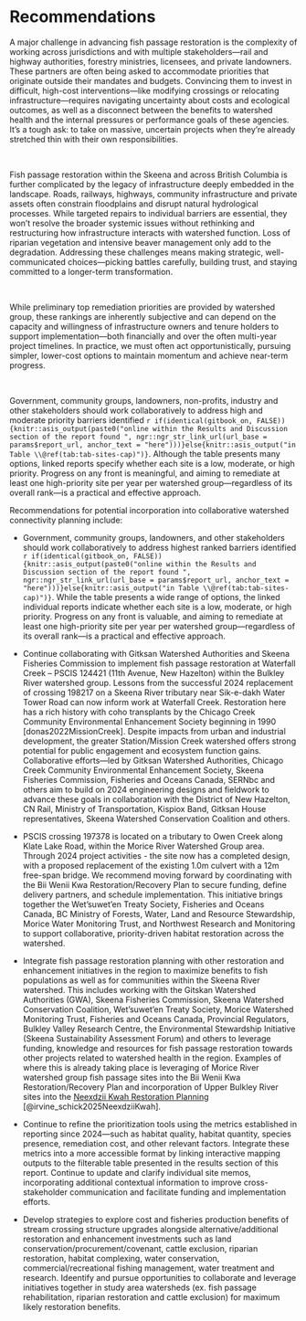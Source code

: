 # Recommendations

A major challenge in advancing fish passage restoration is the complexity of working across jurisdictions and with multiple stakeholders—rail and highway authorities, forestry ministries, licensees, and private landowners. These partners are often being asked to accommodate priorities that originate outside their mandates and budgets. Convincing them to invest in difficult, high-cost interventions—like modifying crossings or relocating infrastructure—requires navigating uncertainty about costs and ecological outcomes, as well as a disconnect between the benefits to watershed health and the internal pressures or performance goals of these agencies. It’s a tough ask: to take on massive, uncertain projects when they’re already stretched thin with their own responsibilities.

<br>

Fish passage restoration within the Skeena and across British Columbia is further complicated by the legacy of infrastructure deeply embedded in the landscape. Roads, railways, highways, community infrastructure and private assets often constrain floodplains and disrupt natural hydrological processes. While targeted repairs to individual barriers are essential, they won’t resolve the broader systemic issues without rethinking and restructuring how infrastructure interacts with watershed function. Loss of riparian vegetation and intensive beaver management only add to the degradation. Addressing these challenges means making strategic, well-communicated choices—picking battles carefully, building trust, and staying committed to a longer-term transformation.

<br>

While preliminary top remediation priorities are provided by watershed group, these rankings are inherently subjective and can depend on the capacity and willingness of infrastructure owners and tenure holders to support implementation—both financially and over the often multi-year project timelines. In practice, we must often act opportunistically, pursuing simpler, lower-cost options to maintain momentum and achieve near-term progress.

<br>

Government, community groups, landowners, non-profits, industry and other stakeholders should work collaboratively to address high and moderate priority barriers identified `r if(identical(gitbook_on, FALSE)){knitr::asis_output(paste0("online within the Results and Discussion section of the report found ", ngr::ngr_str_link_url(url_base = params$report_url, anchor_text = "here")))}else{knitr::asis_output("in Table \\@ref(tab:tab-sites-cap)")}`. Although the table presents many options, linked reports specify whether each site is a low, moderate, or high priority. Progress on any front is meaningful, and aiming to remediate at least one high-priority site per year per watershed group—regardless of its overall rank—is a practical and effective approach.


Recommendations for potential incorporation into collaborative watershed connectivity planning include:

- Government, community groups, landowners, and other stakeholders should work collaboratively to address highest ranked
barriers identified `r if(identical(gitbook_on, FALSE)){knitr::asis_output(paste0("online within the Results and Discussion section of the report found ", ngr::ngr_str_link_url(url_base = params$report_url, anchor_text = "here")))}else{knitr::asis_output("in Table \\@ref(tab:tab-sites-cap)")}`. While the table presents a wide range of options, the linked 
individual reports indicate whether each site is a low, moderate, or high priority. Progress on any front is valuable, 
and aiming to remediate at least one high-priority site per year per watershed group—regardless of its overall rank—is a practical and effective approach.

- Continue collaborating with Gitksan Watershed Authorities and Skeena Fisheries Commission to implement fish passage restoration at Waterfall Creek – PSCIS 124421 (11th Avenue, New Hazelton) within the Bulkley River watershed group. Lessons from the successful 2024 replacement of crossing 198217 on a Skeena River tributary near Sik-e-dakh Water Tower Road can now inform work at Waterfall Creek. Restoration here has a rich history with coho transplants by the Chicago Creek Community Environmental Enhancement Society beginning in 1990 [donas2022MissionCreek]. Despite impacts from urban and industrial development, the greater Station/Mission Creek watershed offers strong potential for public engagement and ecosystem function gains. Collaborative efforts—led by Gitksan Watershed Authorities, Chicago Creek Community Environmental Enhancement Society, Skeena Fisheries Commission, Fisheries and Oceans Canada, SERNbc and 
others aim to build on 2024 engineering designs and fieldwork to advance these goals in collaboration with the District of New Hazelton, CN Rail, 
Ministry of Transportation,  Kispiox Band,  Gitksan House representatives, Skeena Watershed Conservation Coalition and others.

- PSCIS crossing 197378 is located on a tributary to Owen Creek along Klate Lake Road, within the Morice River Watershed Group area. 
Through 2024 project activities - the site now has a completed design, with a proposed replacement of the existing 1.0m culvert with a 12m free-span bridge. We recommend moving forward by coordinating with the Bii Wenii Kwa Restoration/Recovery Plan to secure funding, define delivery partners, and schedule implementation. This initiative brings together the Wet’suwet’en Treaty Society, Fisheries and Oceans Canada, BC Ministry of Forests, Water, Land and Resource Stewardship, Morice Water Monitoring Trust, and Northwest Research and Monitoring to support collaborative, priority-driven habitat restoration across the watershed.


- Integrate fish passage restoration planning with other restoration and enhancement initiatives in the region to
maximize benefits to fish populations as well as for communities within the Skeena River watershed.  This includes
working with the Gitskan Watershed Authorities (GWA), Skeena Fisheries Commission, Skeena Watershed Conservation Coalition, 
Wet'suwet'en Treaty Society, Morice Watershed Monitoring Trust, Fisheries and Oceans Canada, Provincial Regulators, Bulkley Valley Research Centre,
 the Environmental Stewardship Initiative (Skeena Sustainability Assessment Forum) and
others to leverage funding, knowledge and resources for fish passage restoration towards other projects related to
watershed health in the region. Examples of where this is already taking place is leveraging of Morice River watershed
group fish passage sites into the Bii Wenii Kwa Restoration/Recovery Plan and
incorporation of Upper Bulkley River sites into the [Neexdzii Kwah Restoration Planning](https://newgraphenvironment.github.io/restoration_wedzin_kwa_2024) [@irvine_schick2025NeexdziiKwah].

- Continue to refine the prioritization tools using the metrics established in reporting since 2024—such as habitat quality, habitat quantity, species presence, remediation cost, and other relevant factors. Integrate these metrics into a more accessible format by linking interactive mapping outputs to the filterable table presented in the results section of this report. Continue to update and clarify individual site memos, incorporating additional contextual information to improve cross-stakeholder communication and facilitate funding and implementation efforts.
 
- Develop strategies to explore cost and fisheries production benefits of stream crossing structure upgrades alongside
alternative/additional restoration and enhancement investments such as land conservation/procurement/covenant, cattle
exclusion, riparian restoration, habitat complexing, water conservation, commercial/recreational fishing management,
water treatment and research. Ideentify and pursue opportunities to collaborate and leverage initiatives together in
study area watersheds (ex. fish passage rehabilitation, riparian restoration and cattle exclusion) for maximum likely
restoration benefits.
